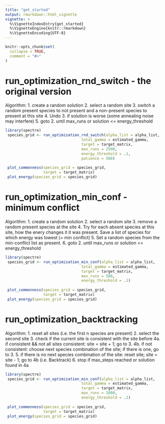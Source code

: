 ```yaml
---
title: "get_started"
output: rmarkdown::html_vignette
vignette: >
  %\VignetteIndexEntry{get_started}
  %\VignetteEngine{knitr::rmarkdown}
  %\VignetteEncoding{UTF-8}
---
```


```r
knitr::opts_chunk$set(
  collapse = TRUE,
  comment = "#>"
)
```

# run_optimization_rnd_switch - the original version

Algorithm:
1. create a random solution
2. select a random site
3. switch a random present species to not present and a non-present species to present at this site
4. Undo 3. if solution is worse (some annealing noise may interfere)
5. goto 2. until max_runs or solution <= energy_threshold

```r
library(spectre)
 species_grid <- run_optimization_rnd_switch(alpha_list = alpha_list,
                                  total_gamma = estimated_gamma,
                                  target = target_matrix,
                                  max_runs = 2500,
                                  energy_threshold = .1,
                                  patience = 500)
 
 plot_commonness(species_grid = species_grid, 
                 target = target_matrix)
 plot_energy(species_grid = species_grid)
```

# run_optimization_min_conf - minimum conflict

Algorithm:
1. create a random solution
2. select a random site
3. remove a random present species at the site
4. Try for each absent species at this site, how the enery changes it it was present. Save a list of species for which energy was lowest (= min conflict)
5. Set a random species from the min-conflict list as present.
6. goto 2. until max_runs or solution <= energy_threshold 

```r
library(spectre)
 species_grid <- run_optimization_min_conf(alpha_list = alpha_list,
                                  total_gamma = estimated_gamma,
                                  target = target_matrix,
                                  max_runs = 500,
                                  energy_threshold = .1)
 
 plot_commonness(species_grid = species_grid, 
                 target = target_matrix)
 plot_energy(species_grid = species_grid)
```

# run_optimization_backtracking

Algorithm:
1. reset all sites (i.e. the first n species are present)
2. select the second site
3. check if the current site is consistent with the site before 
4a. if consistent && not all sites consistent: site = site + 1; go to 3.
4b. if not consistent: choose next species combination of the site; if there is one, go to 3.
5. if there is no next species combination of the site: reset site; site = site - 1; go to 4b (i.e. Backtrack)
6. stop if max_steps reached or solution found in 4a

```r
library(spectre)
 species_grid <- run_optimization_min_conf(alpha_list = alpha_list,
                                  total_gamma = estimated_gamma,
                                  target = target_matrix,
                                  max_runs = 1000,
                                  energy_threshold = .1)
 
 plot_commonness(species_grid = species_grid, 
                 target = target_matrix)
 plot_energy(species_grid = species_grid)
```